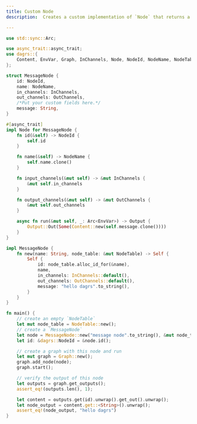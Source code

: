 ```yaml
---
title: Custom Node
description:  Creates a custom implementation of `Node` that returns a `String`, then create a new `Graph` with this node and run.

---
```

```rust showLineNumbers
use std::sync::Arc;

use async_trait::async_trait;
use dagrs::{
    Content, EnvVar, Graph, InChannels, Node, NodeId, NodeName, NodeTable, OutChannels, Output,
};

struct MessageNode {
    id: NodeId,
    name: NodeName,
    in_channels: InChannels,
    out_channels: OutChannels,
    /*Put your custom fields here.*/
    message: String,
}

#[async_trait]
impl Node for MessageNode {
    fn id(&self) -> NodeId {
        self.id
    }

    fn name(&self) -> NodeName {
        self.name.clone()
    }

    fn input_channels(&mut self) -> &mut InChannels {
        &mut self.in_channels
    }

    fn output_channels(&mut self) -> &mut OutChannels {
        &mut self.out_channels
    }

    async fn run(&mut self, _: Arc<EnvVar>) -> Output {
        Output::Out(Some(Content::new(self.message.clone())))
    }
}

impl MessageNode {
    fn new(name: String, node_table: &mut NodeTable) -> Self {
        Self {
            id: node_table.alloc_id_for(&name),
            name,
            in_channels: InChannels::default(),
            out_channels: OutChannels::default(),
            message: "hello dagrs".to_string(),
        }
    }
}

fn main() {
    // create an empty `NodeTable`
    let mut node_table = NodeTable::new();
    // create a `MessageNode`
    let node = MessageNode::new("message node".to_string(), &mut node_table);
    let id: &dagrs::NodeId = &node.id();

    // create a graph with this node and run
    let mut graph = Graph::new();
    graph.add_node(node);
    graph.start();

    // verify the output of this node
    let outputs = graph.get_outputs();
    assert_eq!(outputs.len(), 1);

    let content = outputs.get(id).unwrap().get_out().unwrap();
    let node_output = content.get::<String>().unwrap();
    assert_eq!(node_output, "hello dagrs")
}
```